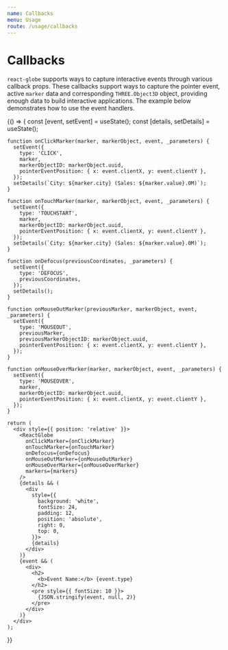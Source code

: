 ```yaml
---
name: Callbacks
menu: Usage
route: /usage/callbacks
---
```




# Callbacks

`react-globe` supports ways to capture interactive events through various callback props. These callbacks support ways to capture the pointer event, active `marker` data and corresponding `THREE.Object3D` object, providing enough data to build interactive applications. The example below demonstrates how to use the event handlers.

<Playground>
  {() => {
    const [event, setEvent] = useState();
    const [details, setDetails] = useState();

    function onClickMarker(marker, markerObject, event, _parameters) {
      setEvent({
        type: 'CLICK',
        marker,
        markerObjectID: markerObject.uuid,
        pointerEventPosition: { x: event.clientX, y: event.clientY },
      });
      setDetails(`City: ${marker.city} (Sales: ${marker.value}.0M)`);
    }

    function onTouchMarker(marker, markerObject, event, _parameters) {
      setEvent({
        type: 'TOUCHSTART',
        marker,
        markerObjectID: markerObject.uuid,
        pointerEventPosition: { x: event.clientX, y: event.clientY },
      });
      setDetails(`City: ${marker.city} (Sales: ${marker.value}.0M)`);
    }

    function onDefocus(previousCoordinates, _parameters) {
      setEvent({
        type: 'DEFOCUS',
        previousCoordinates,
      });
      setDetails();
    }

    function onMouseOutMarker(previousMarker, markerObject, event, _parameters) {
      setEvent({
        type: 'MOUSEOUT',
        previousMarker,
        previousMarkerObjectID: markerObject.uuid,
        pointerEventPosition: { x: event.clientX, y: event.clientY },
      });
    }

    function onMouseOverMarker(marker, markerObject, event, _parameters) {
      setEvent({
        type: 'MOUSEOVER',
        marker,
        markerObjectID: markerObject.uuid,
        pointerEventPosition: { x: event.clientX, y: event.clientY },
      });
    }

    return (
      <div style={{ position: 'relative' }}>
        <ReactGlobe
          onClickMarker={onClickMarker}
          onTouchMarker={onTouchMarker}
          onDefocus={onDefocus}
          onMouseOutMarker={onMouseOutMarker}
          onMouseOverMarker={onMouseOverMarker}
          markers={markers}
        />
        {details && (
          <div
            style={{
              background: 'white',
              fontSize: 24,
              padding: 12,
              position: 'absolute',
              right: 0,
              top: 0,
            }}>
            {details}
          </div>
        )}
        {event && (
          <div>
            <h2>
              <b>Event Name:</b> {event.type}
            </h2>
            <pre style={{ fontSize: 10 }}>
              {JSON.stringify(event, null, 2)}
            </pre>
          </div>
        )}
      </div>
    );
  }}
</Playground>
